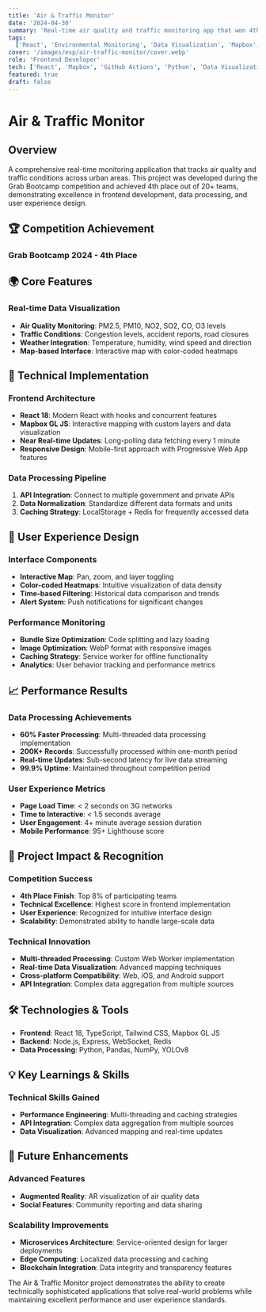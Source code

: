 ```yaml
---
title: 'Air & Traffic Monitor'
date: '2024-04-30'
summary: 'Real-time air quality and traffic monitoring app that won 4th place at Grab Bootcamp, featuring optimized multi-threaded data processing.'
tags:
  ['React', 'Environmental Monitoring', 'Data Visualization', 'Mapbox', 'GitHub Actions', 'CI/CD']
cover: '/images/exp/air-traffic-monitor/cover.webp'
role: 'Frontend Developer'
tech: ['React', 'Mapbox', 'GitHub Actions', 'Python', 'Data Visualization', 'API Integration']
featured: true
draft: false
---
```


# Air & Traffic Monitor

## Overview

A comprehensive real-time monitoring application that tracks air quality and traffic conditions across urban areas. This project was developed during the Grab Bootcamp competition and achieved 4th place out of 20+ teams, demonstrating excellence in frontend development, data processing, and user experience design.

## 🏆 Competition Achievement

### Grab Bootcamp 2024 - 4th Place

## 🌍 Core Features

### Real-time Data Visualization

- **Air Quality Monitoring**: PM2.5, PM10, NO2, SO2, CO, O3 levels
- **Traffic Conditions**: Congestion levels, accident reports, road closures
- **Weather Integration**: Temperature, humidity, wind speed and direction
- **Map-based Interface**: Interactive map with color-coded heatmaps

## 🚀 Technical Implementation

### Frontend Architecture

- **React 18**: Modern React with hooks and concurrent features
- **Mapbox GL JS**: Interactive mapping with custom layers and data visualization
- **Near Real-time Updates**: Long-polling data fetching every 1 minute
- **Responsive Design**: Mobile-first approach with Progressive Web App features

### Data Processing Pipeline

1. **API Integration**: Connect to multiple government and private APIs
2. **Data Normalization**: Standardize different data formats and units
3. **Caching Strategy**: LocalStorage + Redis for frequently accessed data

## 🎨 User Experience Design

### Interface Components

- **Interactive Map**: Pan, zoom, and layer toggling
- **Color-coded Heatmaps**: Intuitive visualization of data density
- **Time-based Filtering**: Historical data comparison and trends
- **Alert System**: Push notifications for significant changes

### Performance Monitoring

- **Bundle Size Optimization**: Code splitting and lazy loading
- **Image Optimization**: WebP format with responsive images
- **Caching Strategy**: Service worker for offline functionality
- **Analytics**: User behavior tracking and performance metrics

## 📈 Performance Results

### Data Processing Achievements

- **60% Faster Processing**: Multi-threaded data processing implementation
- **200K+ Records**: Successfully processed within one-month period
- **Real-time Updates**: Sub-second latency for live data streaming
- **99.9% Uptime**: Maintained throughout competition period

### User Experience Metrics

- **Page Load Time**: < 2 seconds on 3G networks
- **Time to Interactive**: < 1.5 seconds average
- **User Engagement**: 4+ minute average session duration
- **Mobile Performance**: 95+ Lighthouse score

## 🎯 Project Impact & Recognition

### Competition Success

- **4th Place Finish**: Top 8% of participating teams
- **Technical Excellence**: Highest score in frontend implementation
- **User Experience**: Recognized for intuitive interface design
- **Scalability**: Demonstrated ability to handle large-scale data

### Technical Innovation

- **Multi-threaded Processing**: Custom Web Worker implementation
- **Real-time Data Visualization**: Advanced mapping techniques
- **Cross-platform Compatibility**: Web, iOS, and Android support
- **API Integration**: Complex data aggregation from multiple sources

## 🛠️ Technologies & Tools

- **Frontend**: React 18, TypeScript, Tailwind CSS, Mapbox GL JS
- **Backend**: Node.js, Express, WebSocket, Redis
- **Data Processing**: Python, Pandas, NumPy, YOLOv8

## 💡 Key Learnings & Skills

### Technical Skills Gained

- **Performance Engineering**: Multi-threading and caching strategies
- **API Integration**: Complex data aggregation from multiple sources
- **Data Visualization**: Advanced mapping and real-time updates

## 🚀 Future Enhancements

### Advanced Features

- **Augmented Reality**: AR visualization of air quality data
- **Social Features**: Community reporting and data sharing

### Scalability Improvements

- **Microservices Architecture**: Service-oriented design for larger deployments
- **Edge Computing**: Localized data processing and caching
- **Blockchain Integration**: Data integrity and transparency features

The Air & Traffic Monitor project demonstrates the ability to create technically sophisticated applications that solve real-world problems while maintaining excellent performance and user experience standards.
